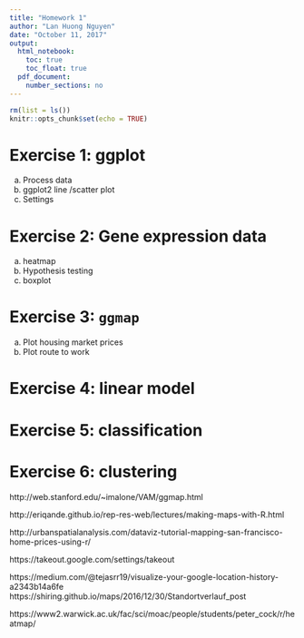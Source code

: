 ```yaml
---
title: "Homework 1"
author: "Lan Huong Nguyen"
date: "October 11, 2017"
output: 
  html_notebook:
    toc: true
    toc_float: true
  pdf_document:
    number_sections: no
---
```


```r
rm(list = ls())
knitr::opts_chunk$set(echo = TRUE)
```


# Exercise 1: ggplot

a. Process data
b. ggplot2 line /scatter plot 
c. Settings

# Exercise 2: Gene expression data

a. heatmap
b. Hypothesis testing
c. boxplot

# Exercise 3: `ggmap`

a. Plot housing market prices
b. Plot route to work

# Exercise 4: linear model


# Exercise 5: classification


# Exercise 6: clustering


http://web.stanford.edu/~imalone/VAM/ggmap.html

http://eriqande.github.io/rep-res-web/lectures/making-maps-with-R.html

http://urbanspatialanalysis.com/dataviz-tutorial-mapping-san-francisco-home-prices-using-r/

https://takeout.google.com/settings/takeout


https://medium.com/@tejasrr19/visualize-your-google-location-history-a2343b14a6fe
https://shiring.github.io/maps/2016/12/30/Standortverlauf_post

https://www2.warwick.ac.uk/fac/sci/moac/people/students/peter_cock/r/heatmap/
